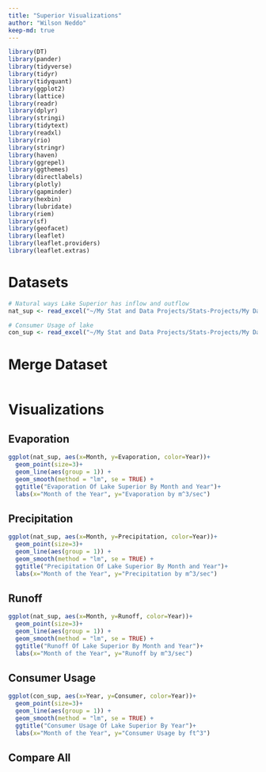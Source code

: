 ```yaml
---
title: "Superior Visualizations"
author: "Wilson Neddo"
keep-md: true
---
```


```r
library(DT)
library(pander)
library(tidyverse)
library(tidyr)
library(tidyquant)
library(ggplot2)
library(lattice)
library(readr)
library(dplyr)
library(stringi)
library(tidytext)
library(readxl)
library(rio)
library(stringr)
library(haven)
library(ggrepel)
library(ggthemes)
library(directlabels)
library(plotly)
library(gapminder)
library(hexbin)
library(lubridate)
library(riem)
library(sf)
library(geofacet)
library(leaflet)
library(leaflet.providers)
library(leaflet.extras)
```

# Datasets
```r
# Natural ways Lake Superior has inflow and outflow
nat_sup <- read_excel("~/My Stat and Data Projects/Stats-Projects/My Datasets/Lake Superior Data.xlsx")

# Consumer Usage of lake
con_sup <- read_excel("~/My Stat and Data Projects/Stats-Projects/My Datasets/Sup Consumer (by year).xlsx")
```

# Merge Dataset
```r

```

# Visualizations

## Evaporation
```r
ggplot(nat_sup, aes(x=Month, y=Evaporation, color=Year))+
  geom_point(size=3)+
  geom_line(aes(group = 1)) +
  geom_smooth(method = "lm", se = TRUE) +
  ggtitle("Evaporation Of Lake Superior By Month and Year")+
  labs(x="Month of the Year", y="Evaporation by m^3/sec")
```

## Precipitation
```r
ggplot(nat_sup, aes(x=Month, y=Precipitation, color=Year))+
  geom_point(size=3)+
  geom_line(aes(group = 1)) +
  geom_smooth(method = "lm", se = TRUE) +
  ggtitle("Precipitation Of Lake Superior By Month and Year")+
  labs(x="Month of the Year", y="Precipitation by m^3/sec")
```

## Runoff
```r
ggplot(nat_sup, aes(x=Month, y=Runoff, color=Year))+
  geom_point(size=3)+
  geom_line(aes(group = 1)) +
  geom_smooth(method = "lm", se = TRUE) +
  ggtitle("Runoff Of Lake Superior By Month and Year")+
  labs(x="Month of the Year", y="Runoff by m^3/sec")
```

## Consumer Usage
```r
ggplot(con_sup, aes(x=Year, y=Consumer, color=Year))+
  geom_point(size=3)+
  geom_line(aes(group = 1)) +
  geom_smooth(method = "lm", se = TRUE) +
  ggtitle("Consumer Usage Of Lake Superior By Year")+
  labs(x="Month of the Year", y="Consumer Usage by ft^3")
```

## Compare All
```r

```

